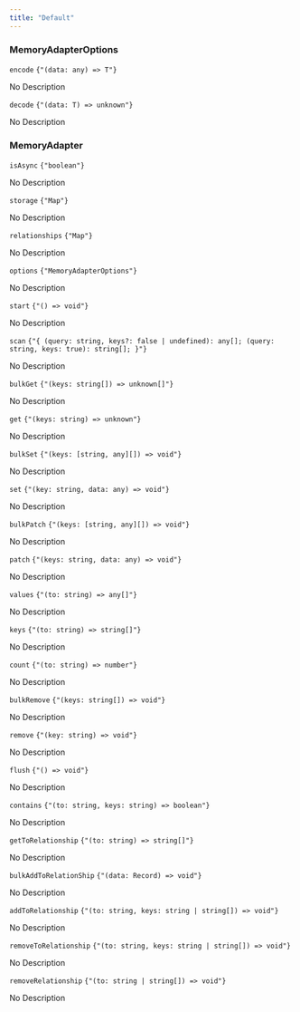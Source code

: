 ```yaml
---
title: "Default"
---
```

                 
### MemoryAdapterOptions



<div className='*:border-b [&>*:last-child]:border-b-0'><div className='text-sm text-fd-muted-foreground py-4'>

<div className="flex flex-row items-center gap-4">
  <code className="text-sm">encode</code>
  <code className="text-fd-muted-foreground">{"(data: any) => T"}</code>
</div>

No Description



</div>
<div className='text-sm text-fd-muted-foreground py-4'>

<div className="flex flex-row items-center gap-4">
  <code className="text-sm">decode</code>
  <code className="text-fd-muted-foreground">{"(data: T) => unknown"}</code>
</div>

No Description



</div></div>

### MemoryAdapter



<div className='*:border-b [&>*:last-child]:border-b-0'><div className='text-sm text-fd-muted-foreground py-4'>

<div className="flex flex-row items-center gap-4">
  <code className="text-sm">isAsync</code>
  <code className="text-fd-muted-foreground">{"boolean"}</code>
</div>

No Description



</div>
<div className='text-sm text-fd-muted-foreground py-4'>

<div className="flex flex-row items-center gap-4">
  <code className="text-sm">storage</code>
  <code className="text-fd-muted-foreground">{"Map<string, T>"}</code>
</div>

No Description



</div>
<div className='text-sm text-fd-muted-foreground py-4'>

<div className="flex flex-row items-center gap-4">
  <code className="text-sm">relationships</code>
  <code className="text-fd-muted-foreground">{"Map<string, string[]>"}</code>
</div>

No Description



</div>
<div className='text-sm text-fd-muted-foreground py-4'>

<div className="flex flex-row items-center gap-4">
  <code className="text-sm">options</code>
  <code className="text-fd-muted-foreground">{"MemoryAdapterOptions<T>"}</code>
</div>

No Description



</div>
<div className='text-sm text-fd-muted-foreground py-4'>

<div className="flex flex-row items-center gap-4">
  <code className="text-sm">start</code>
  <code className="text-fd-muted-foreground">{"() => void"}</code>
</div>

No Description



</div>
<div className='text-sm text-fd-muted-foreground py-4'>

<div className="flex flex-row items-center gap-4">
  <code className="text-sm">scan</code>
  <code className="text-fd-muted-foreground">{"{ (query: string, keys?: false | undefined): any[]; (query: string, keys: true): string[]; }"}</code>
</div>

No Description



</div>
<div className='text-sm text-fd-muted-foreground py-4'>

<div className="flex flex-row items-center gap-4">
  <code className="text-sm">bulkGet</code>
  <code className="text-fd-muted-foreground">{"(keys: string[]) => unknown[]"}</code>
</div>

No Description



</div>
<div className='text-sm text-fd-muted-foreground py-4'>

<div className="flex flex-row items-center gap-4">
  <code className="text-sm">get</code>
  <code className="text-fd-muted-foreground">{"(keys: string) => unknown"}</code>
</div>

No Description



</div>
<div className='text-sm text-fd-muted-foreground py-4'>

<div className="flex flex-row items-center gap-4">
  <code className="text-sm">bulkSet</code>
  <code className="text-fd-muted-foreground">{"(keys: [string, any][]) => void"}</code>
</div>

No Description



</div>
<div className='text-sm text-fd-muted-foreground py-4'>

<div className="flex flex-row items-center gap-4">
  <code className="text-sm">set</code>
  <code className="text-fd-muted-foreground">{"(key: string, data: any) => void"}</code>
</div>

No Description



</div>
<div className='text-sm text-fd-muted-foreground py-4'>

<div className="flex flex-row items-center gap-4">
  <code className="text-sm">bulkPatch</code>
  <code className="text-fd-muted-foreground">{"(keys: [string, any][]) => void"}</code>
</div>

No Description



</div>
<div className='text-sm text-fd-muted-foreground py-4'>

<div className="flex flex-row items-center gap-4">
  <code className="text-sm">patch</code>
  <code className="text-fd-muted-foreground">{"(keys: string, data: any) => void"}</code>
</div>

No Description



</div>
<div className='text-sm text-fd-muted-foreground py-4'>

<div className="flex flex-row items-center gap-4">
  <code className="text-sm">values</code>
  <code className="text-fd-muted-foreground">{"(to: string) => any[]"}</code>
</div>

No Description



</div>
<div className='text-sm text-fd-muted-foreground py-4'>

<div className="flex flex-row items-center gap-4">
  <code className="text-sm">keys</code>
  <code className="text-fd-muted-foreground">{"(to: string) => string[]"}</code>
</div>

No Description



</div>
<div className='text-sm text-fd-muted-foreground py-4'>

<div className="flex flex-row items-center gap-4">
  <code className="text-sm">count</code>
  <code className="text-fd-muted-foreground">{"(to: string) => number"}</code>
</div>

No Description



</div>
<div className='text-sm text-fd-muted-foreground py-4'>

<div className="flex flex-row items-center gap-4">
  <code className="text-sm">bulkRemove</code>
  <code className="text-fd-muted-foreground">{"(keys: string[]) => void"}</code>
</div>

No Description



</div>
<div className='text-sm text-fd-muted-foreground py-4'>

<div className="flex flex-row items-center gap-4">
  <code className="text-sm">remove</code>
  <code className="text-fd-muted-foreground">{"(key: string) => void"}</code>
</div>

No Description



</div>
<div className='text-sm text-fd-muted-foreground py-4'>

<div className="flex flex-row items-center gap-4">
  <code className="text-sm">flush</code>
  <code className="text-fd-muted-foreground">{"() => void"}</code>
</div>

No Description



</div>
<div className='text-sm text-fd-muted-foreground py-4'>

<div className="flex flex-row items-center gap-4">
  <code className="text-sm">contains</code>
  <code className="text-fd-muted-foreground">{"(to: string, keys: string) => boolean"}</code>
</div>

No Description



</div>
<div className='text-sm text-fd-muted-foreground py-4'>

<div className="flex flex-row items-center gap-4">
  <code className="text-sm">getToRelationship</code>
  <code className="text-fd-muted-foreground">{"(to: string) => string[]"}</code>
</div>

No Description



</div>
<div className='text-sm text-fd-muted-foreground py-4'>

<div className="flex flex-row items-center gap-4">
  <code className="text-sm">bulkAddToRelationShip</code>
  <code className="text-fd-muted-foreground">{"(data: Record<string, string[]>) => void"}</code>
</div>

No Description



</div>
<div className='text-sm text-fd-muted-foreground py-4'>

<div className="flex flex-row items-center gap-4">
  <code className="text-sm">addToRelationship</code>
  <code className="text-fd-muted-foreground">{"(to: string, keys: string | string[]) => void"}</code>
</div>

No Description



</div>
<div className='text-sm text-fd-muted-foreground py-4'>

<div className="flex flex-row items-center gap-4">
  <code className="text-sm">removeToRelationship</code>
  <code className="text-fd-muted-foreground">{"(to: string, keys: string | string[]) => void"}</code>
</div>

No Description



</div>
<div className='text-sm text-fd-muted-foreground py-4'>

<div className="flex flex-row items-center gap-4">
  <code className="text-sm">removeRelationship</code>
  <code className="text-fd-muted-foreground">{"(to: string | string[]) => void"}</code>
</div>

No Description



</div></div>